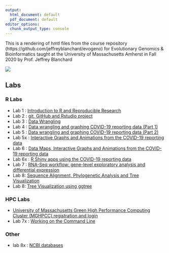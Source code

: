 ```yaml
---
output:
  html_document: default
  pdf_document: default
editor_options: 
  chunk_output_type: console
---
```


This is a rendering of hmtl files from the course repository  (https://github.com/jeffreyblanchard/evogeno) for Evolutionary Genomics & Bioinformatics taught at the University of Massachusetts Amherst in Fall 2020 by Prof. Jeffrey Blanchard

![](images/HF_portrait3.png)

## Labs

### R Labs

* Lab 1 : [Introduction to R and Reproducible Research](EvoGeno_Lab1.html)
* Lab 2 : [git, GitHub and Rstudio project](EvoGeno_Lab2_GitHub.html)
* Lab 3 : [Data Wrangling](EvoGeno_Lab3_Data_Wrangling.html)
* Lab 4 : [Data wrangling and graphing COVID-19 reporting data (Part 1)](EvoGeno_Lab4_covid.html)
* Lab 5 : [Data wrangling and graphing COVID-19 reporting data (Part 2)](EvoGeno_Lab5_covid.html)
* Lab 5x : [Interactive Graphs and Animations from the COVID-19 reporting data](EvoGeno_Lab5x_interactive_graphs.html)
* Lab 6 : [Data Maps, Interactive Graphs and Animations from the COVID-19 reporting data](EvoGeno_Lab6_maps.html)
* Lab 6x : [R Shiny apps using the COVID-19 reporting data](EvoGeno_Lab6x_Shiny.html)
* Lab 7 : [RNA-Seq workflow: gene-level exploratory analysis and differential expression](EvoGeno_Lab7_rnaseq.html)
* Lab 8: [Sequence Alignment, Phylogenetic Analysis and Tree Visualization](EvoGeno_Lab8_phylogenetic.html)
* Lab 8: [Tree Visualization using ggtree](ggtree_tutorial.html)

### HPC Labs
* [University of Massachusetts Green High Performance Computing Cluster (MGHPCC) registration and login](EvoGeno_Labx_MGHPCC.html)
* Lab 7x : [Working on the Command Line](EvoGeno_Lab7x_cmd.html)

### Other
* lab 8x : [NCBI databases](EvoGeno_Lab8x_blast_msa.html)

